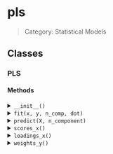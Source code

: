 # pls

> Category: Statistical Models

## Classes

### PLS 

#### Methods

<details>
<summary><code>__init__()</code></summary>

</details>

<details>
<summary><code>fit(x, y, n_comp, dot)</code></summary>

Fit PLS model

##### Parameters

- `x`: np.ndarray Variable matrix with size n by p, where n number of samples/instances, p number of variables
- `y`: np.ndarray Dependent variable with size n by 1
- `n_comp`: int Number of components. Default is None, which indicates that smaller number between n and p will be used.

</details>

<details>
<summary><code>predict(X, n_component)</code></summary>

Do prediction.

</details>

<details>
<summary><code>scores_x()</code></summary>

Scores.

</details>

<details>
<summary><code>loadings_x()</code></summary>

</details>

<details>
<summary><code>weights_y()</code></summary>

</details>
